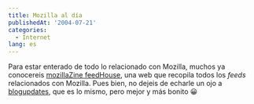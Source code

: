 ```yaml
---
title: Mozilla al día
publishedAt: '2004-07-21'
categories:
  - Internet
lang: es
---
```


Para estar enterado de todo lo relacionado con Mozilla, muchos ya conocereis [mozillaZine feedHouse](http://feedhouse.mozillazine.org/), una web que recopila todos los _feeds_ relacionados con Mozilla. Pues bien, no dejeis de echarle un ojo a [blogupdates](http://gemal.dk/mozilla/blogupdates.html), que es lo mismo, pero mejor y más bonito 😀
